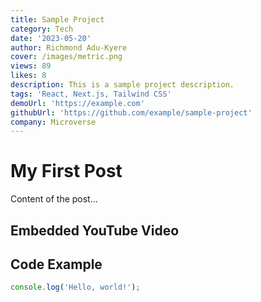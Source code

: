 ```yaml
---
title: Sample Project
category: Tech
date: '2023-05-20'
author: Richmond Adu-Kyere
cover: /images/metric.png
views: 89
likes: 8
description: This is a sample project description.
tags: 'React, Next.js, Tailwind CSS'
demoUrl: 'https://example.com'
githubUrl: 'https://github.com/example/sample-project'
company: Microverse
---
```


# My First Post

Content of the post...

## Embedded YouTube Video

<YouTube link="https://www.youtube.com/embed/dQw4w9WgXcQ"/>

## Code Example

```javascript
console.log('Hello, world!');
```





